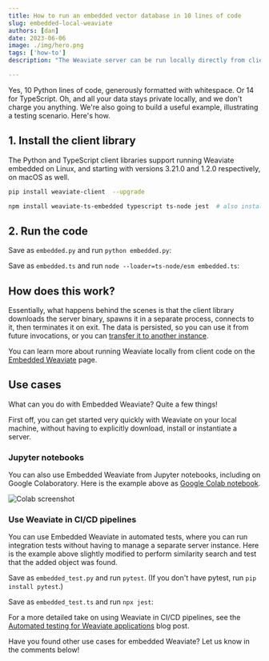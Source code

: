 ```yaml
---
title: How to run an embedded vector database in 10 lines of code
slug: embedded-local-weaviate
authors: [dan]
date: 2023-06-06
image: ./img/hero.png
tags: ['how-to']
description: "The Weaviate server can be run locally directly from client code"

---
```



Yes, 10 Python lines of code, generously formatted with whitespace. Or 14 for TypeScript. Oh, and all your data stays private locally, and we don't charge you anything. We're also going to build a useful example, illustrating a testing scenario. Here's how.

<!-- truncate -->


## 1. Install the client library

The Python and TypeScript client libraries support running Weaviate embedded on Linux, and starting with versions 3.21.0 and 1.2.0 respectively, on macOS as well.

<Tabs groupId="languages">
  <TabItem value="py" label="Python">

  ```bash
  pip install weaviate-client  --upgrade
  ```

  </TabItem>

  <TabItem value="ts" label="TypeScript">

  ```bash
  npm install weaviate-ts-embedded typescript ts-node jest  # also install support for TypeScript and Jest testing
  ```

  </TabItem>
</Tabs>


## 2. Run the code

<Tabs groupId="languages">
  <TabItem value="py" label="Python">

  Save as `embedded.py` and run `python embedded.py`:
  <br/>

  <FilteredTextBlock
    text={PyCode}
    startMarker="# START 10lines"
    endMarker="# END 10lines"
    language="py"
  />
  </TabItem>

  <TabItem value="ts" label="TypeScript">

  Save as `embedded.ts` and run `node --loader=ts-node/esm embedded.ts`:
  <br/>

  <FilteredTextBlock
    text={TSCode}
    startMarker="// START 10lines"
    endMarker="// END 10lines"
    language="js"
  />
  </TabItem>
</Tabs>


## <i class="fa-solid fa-screwdriver-wrench"></i> How does this work?

Essentially, what happens behind the scenes is that the client library downloads the server binary, spawns it in a separate process, connects to it, then terminates it on exit. The data is persisted, so you can use it from future invocations, or you can [transfer it to another instance](/developers/weaviate/manage-data/read-all-objects/#restore-to-a-target-instance).

You can learn more about running Weaviate locally from client code on the [Embedded Weaviate](/developers/weaviate/installation/embedded/) page.


## <i class="fa-solid fa-lightbulb"></i> Use cases

What can you do with Embedded Weaviate? Quite a few things!

First off, you can get started very quickly with Weaviate on your local machine, without having to explicitly download, install or instantiate a server.


### Jupyter notebooks

You can also use Embedded Weaviate from Jupyter notebooks, including on Google Colaboratory. Here is the example above as [Google Colab notebook](https://colab.research.google.com/drive/1XAJc9OvkKhsJRmheqWZmjYU707dqEIl8?usp=sharing).

  ![Colab screenshot](./img/colab.png)

### Use Weaviate in CI/CD pipelines

You can use Embedded Weaviate in automated tests, where you can run integration tests without having to manage a separate server instance. Here is the example above slightly modified to perform similarity search and test that the added object was found.

<Tabs groupId="languages">
  <TabItem value="py" label="Python">

  Save as `embedded_test.py` and run `pytest`. (If you don't have pytest, run `pip install pytest`.)
  <br/>

  <FilteredTextBlock
    text={PyCode}
    startMarker="# START TestExample"
    endMarker="# END TestExample"
    language="py"
  />
  </TabItem>

  <TabItem value="ts" label="TypeScript">

  Save as `embedded_test.ts` and run `npx jest`:
  <br/>

  <FilteredTextBlock
    text={TSCode}
    startMarker="// START TestExample"
    endMarker="// END TestExample"
    language="js"
  />
  </TabItem>
</Tabs>

For a more detailed take on using Weaviate in CI/CD pipelines, see the [Automated testing for Weaviate applications](../2023-06-29-automated-testing/) blog post.

Have you found other use cases for embedded Weaviate? Let us know in the comments below!



<WhatNext />
